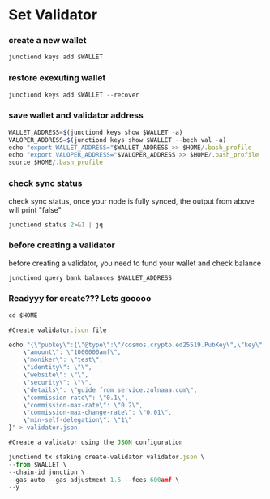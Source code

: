 
# Set Validator

<Steps>

### create a new wallet
```js copy
junctiond keys add $WALLET
```

### restore exexuting wallet
```js copy
junctiond keys add $WALLET --recover
```

### save wallet and validator address
```js copy
WALLET_ADDRESS=$(junctiond keys show $WALLET -a)
VALOPER_ADDRESS=$(junctiond keys show $WALLET --bech val -a)
echo "export WALLET_ADDRESS="$WALLET_ADDRESS >> $HOME/.bash_profile
echo "export VALOPER_ADDRESS="$VALOPER_ADDRESS >> $HOME/.bash_profile
source $HOME/.bash_profile
```


### check sync status

check sync status, once your node is fully synced, the output from above will print "false"

```js copy
junctiond status 2>&1 | jq 
```


### before creating a validator
before creating a validator, you need to fund your wallet and check balance
```js copy
junctiond query bank balances $WALLET_ADDRESS 
```

### Readyyy for create??? Lets gooooo
```js copy
cd $HOME

#Create validator.json file

echo "{\"pubkey\":{\"@type\":\"/cosmos.crypto.ed25519.PubKey\",\"key\":\"$(junctiond comet show-validator | grep -Po '\"key\":\s*\"\K[^"]*')\"},
    \"amount\": \"1000000amf\",
    \"moniker\": \"test\",
    \"identity\": \"\",
    \"website\": \"\",
    \"security\": \"\",
    \"details\": \"guide from service.zulnaaa.com\",
    \"commission-rate\": \"0.1\",
    \"commission-max-rate\": \"0.2\",
    \"commission-max-change-rate\": \"0.01\",
    \"min-self-delegation\": \"1\"
}" > validator.json

#Create a validator using the JSON configuration

junctiond tx staking create-validator validator.json \
--from $WALLET \
--chain-id junction \
--gas auto --gas-adjustment 1.5 --fees 600amf \
--y

```

</Steps>